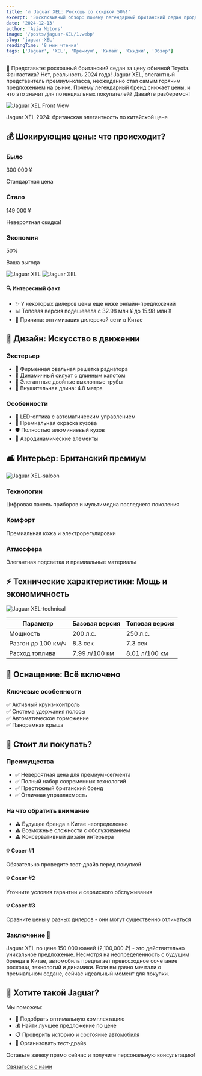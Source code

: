 ```yaml
---
title: '🔥 Jaguar XEL: Роскошь со скидкой 50%!'
excerpt: 'Эксклюзивный обзор: почему легендарный британский седан продается за полцены, и стоит ли его покупать?'
date: '2024-12-13'
author: 'Asia Motors'
image: '/posts/jaguar-XEL/1.webp'
slug: 'jaguar-XEL'
readingTime: '8 мин чтения'
tags: ['Jaguar', 'XEL', 'Премиум', 'Китай', 'Скидки', 'Обзор']
---
```


<div class="intro-block">
    <p class="intro-text">
        🎯 Представьте: роскошный британский седан за цену обычной Toyota.
        Фантастика? Нет, реальность 2024 года! Jaguar XEL, элегантный
        представитель премиум-класса, неожиданно стал самым горячим предложением
        на рынке. Почему легендарный бренд снижает цены, и что это значит для
        потенциальных покупателей? Давайте разберемся!
    </p>
</div>

<div class="image-container">
    <img
        src="/posts/jaguar-XEL/2.webp"
        alt="Jaguar XEL Front View"
        class="full-width-image"
    />
    <p class="image-caption">
        Jaguar XEL 2024: британская элегантность по китайской цене
    </p>
</div>

## 💰 Шокирующие цены: что происходит?

<div class="features-grid">
    <div class="feature-card">
        <h3 class="feature-title">Было</h3>
        <p class="feature-value">300 000 ¥</p>
        <p class="feature-description">Стандартная цена</p>
    </div>
    <div class="feature-card">
        <h3 class="feature-title">Стало</h3>
        <p class="feature-value">149 000 ¥</p>
        <p class="feature-description">Невероятная скидка!</p>
    </div>
    <div class="feature-card">
        <h3 class="feature-title">Экономия</h3>
        <p class="feature-value">50%</p>
        <p class="feature-description">Ваша выгода</p>
    </div>
</div>

<div class="image-container">
    <img
        src="/posts/jaguar-XEL/3.webp"
        alt="Jaguar XEL"
        class="full-width-image"
    />
    <img
        src="/posts/jaguar-XEL/4.webp"
        alt="Jaguar XEL"
        class="full-width-image"
    />
</div>

<div class="advantages-card">
    <h4>🔍 Интересный факт</h4>
    <ul>
        <li>✨ У некоторых дилеров цены еще ниже онлайн-предложений</li>
        <li>📊 Топовая версия подешевела с 32.98 млн ¥ до 15.98 млн ¥</li>
        <li>💼 Причина: оптимизация дилерской сети в Китае</li>
    </ul>
</div>

## 🎨 Дизайн: Искусство в движении

<div class="specs-grid">
    <div class="specs-box">
        <h3>Экстерьер</h3>
        <ul class="specs-list">
            <li>🔷 Фирменная овальная решетка радиатора</li>
            <li>🚗 Динамичный силуэт с длинным капотом</li>
            <li>💫 Элегантные двойные выхлопные трубы</li>
            <li>📏 Внушительная длина: 4.8 метра</li>
        </ul>
    </div>
    <div class="specs-box">
        <h3>Особенности</h3>
        <ul class="specs-list">
            <li>🌟 LED-оптика с автоматическим управлением</li>
            <li>🎨 Премиальная окраска кузова</li>
            <li>🛡️ Полностью алюминиевый кузов</li>
            <li>🔧 Аэродинамические элементы</li>
        </ul>
    </div>
</div>

## 🛋️ Интерьер: Британский премиум

<img
    src="/posts/jaguar-XEL/5.webp"
    alt="Jaguar XEL-saloon"
    class="full-width-image"
/>

<div class="features-grid">
    <div class="feature-card">
        <h3 class="feature-title">Технологии</h3>
        <p class="feature-description">
            Цифровая панель приборов и мультимедиа последнего поколения
        </p>
    </div>
    <div class="feature-card">
        <h3 class="feature-title">Комфорт</h3>
        <p class="feature-description">Премиальная кожа и электрорегулировки</p>
    </div>
    <div class="feature-card">
        <h3 class="feature-title">Атмосфера</h3>
        <p class="feature-description">
            Элегантная подсветка и премиальные материалы
        </p>
    </div>
</div>

## ⚡ Технические характеристики: Мощь и экономичность

<img
    src="/posts/jaguar-XEL/6.webp"
    alt="Jaguar XEL-technical"
    class="full-width-image"
/>

<div class="specs-table">
    <table>
        <thead>
            <tr>
                <th>Параметр</th>
                <th>Базовая версия</th>
                <th>Топовая версия</th>
            </tr>
        </thead>
        <tbody>
            <tr>
                <td>Мощность</td>
                <td>200 л.с.</td>
                <td>250 л.с.</td>
            </tr>
            <tr>
                <td>Разгон до 100 км/ч</td>
                <td>8.3 сек</td>
                <td>7.3 сек</td>
            </tr>
            <tr>
                <td>Расход топлива</td>
                <td>7.99 л/100 км</td>
                <td>8.01 л/100 км</td>
            </tr>
        </tbody>
    </table>
</div>

## 🎯 Оснащение: Всё включено

<div class="features-box">
    <h3>Ключевые особенности</h3>
    <div class="features-list">
        <div class="feature-item">
            <span class="feature-check">✅</span>
            <span>Активный круиз-контроль</span>
        </div>
        <div class="feature-item">
            <span class="feature-check">✅</span>
            <span>Система удержания полосы</span>
        </div>
        <div class="feature-item">
            <span class="feature-check">✅</span>
            <span>Автоматическое торможение</span>
        </div>
        <div class="feature-item">
            <span class="feature-check">✅</span>
            <span>Панорамная крыша</span>
        </div>
    </div>
</div>

## 🤔 Стоит ли покупать?

<div class="pros-cons-grid">
    <div class="pros-card">
        <h3>Преимущества</h3>
        <ul>
            <li>✅ Невероятная цена для премиум-сегмента</li>
            <li>✅ Полный набор современных технологий</li>
            <li>✅ Престижный британский бренд</li>
            <li>✅ Отличная управляемость</li>
        </ul>
    </div>
    <div class="cons-card">
        <h3>На что обратить внимание</h3>
        <ul>
            <li>⚠️ Будущее бренда в Китае неопределенно</li>
            <li>⚠️ Возможные сложности с обслуживанием</li>
            <li>⚠️ Консервативный дизайн интерьера</li>
        </ul>
    </div>
</div>

<div class="tips-grid">
    <div class="tip-card">
        <h4>💡 Совет #1</h4>
        <p>Обязательно проведите тест-драйв перед покупкой</p>
    </div>
    <div class="tip-card">
        <h4>💡 Совет #2</h4>
        <p>Уточните условия гарантии и сервисного обслуживания</p>
    </div>
    <div class="tip-card">
        <h4>💡 Совет #3</h4>
        <p>Сравните цены у разных дилеров - они могут существенно отличаться</p>
    </div>
</div>

<div class="final-thoughts">
    <h3>Заключение 🎯</h3>
    <p>
        Jaguar XEL по цене 150 000 юаней (2,100,000 ₽) - это действительно
        уникальное предложение. Несмотря на неопределенность с будущим бренда в
        Китае, автомобиль предлагает превосходное сочетание роскоши, технологий
        и динамики. Если вы давно мечтали о премиальном седане, сейчас идеальный
        момент для покупки.
    </p>
</div>

<div class="cta-box">
    <h2>🎯 Хотите такой Jaguar?</h2>
    <p>Мы поможем:</p>
    <ul class="specs-list">
        <li>🚗 Подобрать оптимальную комплектацию</li>
        <li>💰 Найти лучшее предложение по цене</li>
        <li>📋 Проверить историю и состояние автомобиля</li>
        <li>🔧 Организовать тест-драйв</li>
    </ul>
    <p class="feature-description">
        Оставьте заявку прямо сейчас и получите персональную консультацию!
    </p>
    <div>
        <a href="/contacts" class="cta-button">
            Связаться с нами
        </a>
    </div>
</div>
